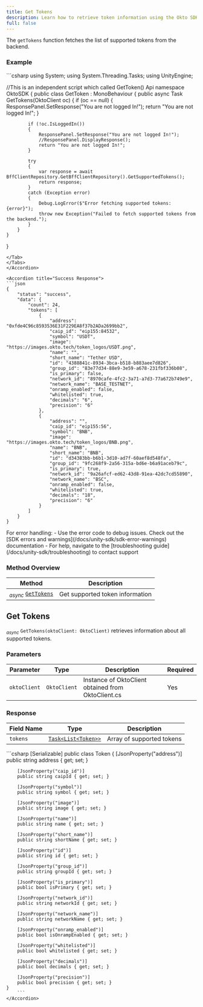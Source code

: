 ```yaml
---
title: Get Tokens
description: Learn how to retrieve token information using the Okto SDK.
full: false
---
```



The `getTokens` function fetches the list of supported tokens from the backend.

<ChainSupportStatus 
/>

### Example

<Accordions defaultValue="Usage">
<Accordion title="Usage">
<Tabs items={['C#']}>
<Tab value="C#">
```csharp
using System;
using System.Threading.Tasks;
using UnityEngine;

//This is an independent script which called GetToken() Api
namespace OktoSDK
{
    public class GetToken : MonoBehaviour
    {
        public async Task<object> GetTokens(OktoClient oc)
        {
            if (oc == null)
            {
                ResponsePanel.SetResponse("You are not logged In!");
                return "You are not logged In!";
            }

            if (!oc.IsLoggedIn())
            {
                ResponsePanel.SetResponse("You are not logged In!");
                //ResponsePanel.DisplayResponse();
                return "You are not logged In!";
            }

            try
            {
                var response = await BffClientRepository.GetBffClientRepository().GetSupportedTokens();
                return response;
            }
            catch (Exception error)
            {
                Debug.LogError($"Error fetching supported tokens: {error}");
                throw new Exception("Failed to fetch supported tokens from the backend.");
            }
        }
    }
}
```
</Tab>
</Tabs>
</Accordion>

<Accordion title="Success Response">
```json
{
    "status": "success",
    "data": {
        "count": 24,
        "tokens": [
            {
                "address": "0xfde4C96c8593536E31F229EA8f37b2ADa2699bb2",
                "caip_id": "eip155:84532",
                "symbol": "USDT",
                "image": "https://images.okto.tech/token_logos/USDT.png",
                "name": "",
                "short_name": "Tether USD",
                "id": "4388841c-8934-3bca-b518-b883aee7d826",
                "group_id": "83e77d34-88e9-3e59-a678-231fbf336b08",
                "is_primary": false,
                "network_id": "8970cafe-4fc2-3a71-a7d3-77a672b749e9",
                "network_name": "BASE_TESTNET",
                "onramp_enabled": false,
                "whitelisted": true,
                "decimals": "6",
                "precision": "6"
            },
            {
                "address": "",
                "caip_id": "eip155:56",
                "symbol": "BNB",
                "image": "https://images.okto.tech/token_logos/BNB.png",
                "name": "BNB",
                "short_name": "BNB",
                "id": "d34383bb-b6b1-3d10-ad7f-60aef8d548fa",
                "group_id": "9fc268f9-2a56-315a-bd6e-b6a91aceb79c",
                "is_primary": true,
                "network_id": "9a26afcf-ed62-43d8-91ea-42dc7cd55890",
                "network_name": "BSC",
                "onramp_enabled": false,
                "whitelisted": true,
                "decimals": "18",
                "precision": "6"
            }
        ]
    }
}
```
</Accordion>
</Accordions>

<Callout title="Note" type="info">
For error handling:
- Use the error code to debug issues. Check out the [SDK errors and warnings](/docs/unity-sdk/sdk-error-warnings) documentation
- For help, navigate to the [troubleshooting guide](/docs/unity-sdk/troubleshooting) to contact support
</Callout>

### Method Overview

| Method | Description |
|---------|-------------|
| <sub><i>async</i></sub> [`GetTokens`](#get-tokens) | Get supported token information |

<div className="method-box">

## Get Tokens

<sub><i>async</i></sub> `GetTokens(oktoClient: OktoClient)` retrieves information about all supported tokens.

### Parameters

| Parameter | Type | Description | Required |
|-----------|------|-------------|-----------|
| `oktoClient` | `OktoClient` | Instance of OktoClient obtained from OktoClient.cs | Yes |

### Response

<Callout title="Success Response">

| Field Name | Type | Description |
|------------|------|-------------|
| `tokens` | [`Task<List<Token>>`](/docs/unity-sdk/technical-reference#models) | Array of supported tokens |

<Accordions>
    <Accordion title="Response Type">
        ```csharp
    [Serializable]
    public class Token
    {
        [JsonProperty("address")]
        public string address { get; set; }

        [JsonProperty("caip_id")]
        public string caipId { get; set; }

        [JsonProperty("symbol")]
        public string symbol { get; set; }

        [JsonProperty("image")]
        public string image { get; set; }

        [JsonProperty("name")]
        public string name { get; set; }

        [JsonProperty("short_name")]
        public string shortName { get; set; }

        [JsonProperty("id")]
        public string id { get; set; }

        [JsonProperty("group_id")]
        public string groupId { get; set; }

        [JsonProperty("is_primary")]
        public bool isPrimary { get; set; }

        [JsonProperty("network_id")]
        public string networkId { get; set; }

        [JsonProperty("network_name")]
        public string networkName { get; set; }

        [JsonProperty("onramp_enabled")]
        public bool isOnrampEnabled { get; set; }

        [JsonProperty("whitelisted")]
        public bool whitelisted { get; set; }

        [JsonProperty("decimals")]
        public bool decimals { get; set; }

        [JsonProperty("precision")]
        public bool precision { get; set; }
    }
        ```
    </Accordion>
</Accordions>

</Callout>

</div>
